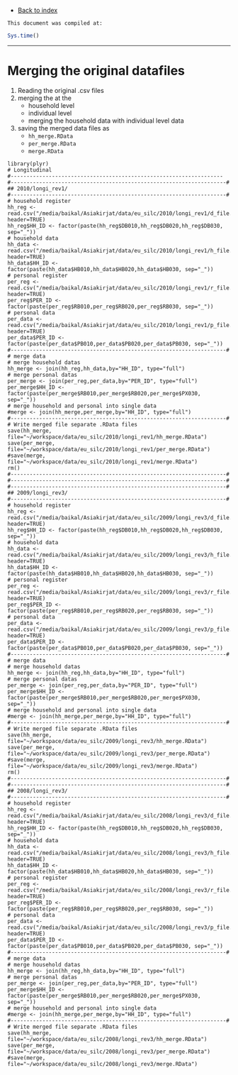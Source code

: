 - [Back to index](index.html)

<link href="http://markuskainu.fi/r-tutorial/css/rtutorial.css" rel="stylesheet" type="text/css" title="compact"></link> 
<link href='http://fonts.googleapis.com/css?family=Alegreya+SC|Dosis:400,200' rel='stylesheet' type='text/css'>

`This document was compiled at:`
```r
Sys.time()
```
---

# Merging the original datafiles

1. Reading the original .csv files
2. merging the at the
    - household level
    - individual level
    - merging the household data with individual level data
3. saving the merged data files as
    - `hh_merge.RData`
    - `per_merge.RData`
    - `merge.RData`

```rloadandmerge
library(plyr)
# Longitudinal
#-------------------------------------------------------------------
#--------------------------------------------------------------------#
## 2010/longi_rev1/
#--------------------------------------------------------------------#
# household register 
hh_reg <- read.csv("/media/baikal/Asiakirjat/data/eu_silc/2010/longi_rev1/d_file.csv", header=TRUE)
hh_reg$HH_ID <- factor(paste(hh_reg$DB010,hh_reg$DB020,hh_reg$DB030, sep="_"))
# household data
hh_data <- read.csv("/media/baikal/Asiakirjat/data/eu_silc/2010/longi_rev1/h_file.csv", header=TRUE)
hh_data$HH_ID <- factor(paste(hh_data$HB010,hh_data$HB020,hh_data$HB030, sep="_"))
# personal register
per_reg <- read.csv("/media/baikal/Asiakirjat/data/eu_silc/2010/longi_rev1/r_file.csv", header=TRUE)
per_reg$PER_ID <- factor(paste(per_reg$RB010,per_reg$RB020,per_reg$RB030, sep="_"))
# personal data
per_data <- read.csv("/media/baikal/Asiakirjat/data/eu_silc/2010/longi_rev1/p_file.csv", header=TRUE)
per_data$PER_ID <- factor(paste(per_data$PB010,per_data$PB020,per_data$PB030, sep="_"))
#--------------------------------------------------------------------#
# merge data
# merge household datas
hh_merge <- join(hh_reg,hh_data,by="HH_ID", type="full")
# merge personal datas
per_merge <- join(per_reg,per_data,by="PER_ID", type="full")
per_merge$HH_ID <- factor(paste(per_merge$RB010,per_merge$RB020,per_merge$PX030, sep="_"))
# merge household and personal into single data
#merge <- join(hh_merge,per_merge,by="HH_ID", type="full")
#--------------------------------------------------------------------#
# Write merged file separate .RData files
save(hh_merge, file="~/workspace/data/eu_silc/2010/longi_rev1/hh_merge.RData")
save(per_merge, file="~/workspace/data/eu_silc/2010/longi_rev1/per_merge.RData")
#save(merge, file="~/workspace/data/eu_silc/2010/longi_rev1/merge.RData")
rm()
#--------------------------------------------------------------------#
#--------------------------------------------------------------------#
#--------------------------------------------------------------------#
## 2009/longi_rev3/
#--------------------------------------------------------------------#
# household register 
hh_reg <- read.csv("/media/baikal/Asiakirjat/data/eu_silc/2009/longi_rev3/d_file.csv", header=TRUE)
hh_reg$HH_ID <- factor(paste(hh_reg$DB010,hh_reg$DB020,hh_reg$DB030, sep="_"))
# household data
hh_data <- read.csv("/media/baikal/Asiakirjat/data/eu_silc/2009/longi_rev3/h_file.csv", header=TRUE)
hh_data$HH_ID <- factor(paste(hh_data$HB010,hh_data$HB020,hh_data$HB030, sep="_"))
# personal register
per_reg <- read.csv("/media/baikal/Asiakirjat/data/eu_silc/2009/longi_rev3/r_file.csv", header=TRUE)
per_reg$PER_ID <- factor(paste(per_reg$RB010,per_reg$RB020,per_reg$RB030, sep="_"))
# personal data
per_data <- read.csv("/media/baikal/Asiakirjat/data/eu_silc/2009/longi_rev3/p_file.csv", header=TRUE)
per_data$PER_ID <- factor(paste(per_data$PB010,per_data$PB020,per_data$PB030, sep="_"))
#--------------------------------------------------------------------#
# merge data
# merge household datas
hh_merge <- join(hh_reg,hh_data,by="HH_ID", type="full")
# merge personal datas
per_merge <- join(per_reg,per_data,by="PER_ID", type="full")
per_merge$HH_ID <- factor(paste(per_merge$RB010,per_merge$RB020,per_merge$PX030, sep="_"))
# merge household and personal into single data
#merge <- join(hh_merge,per_merge,by="HH_ID", type="full")
#--------------------------------------------------------------------#
# Write merged file separate .RData files
save(hh_merge, file="~/workspace/data/eu_silc/2009/longi_rev3/hh_merge.RData")
save(per_merge, file="~/workspace/data/eu_silc/2009/longi_rev3/per_merge.RData")
#save(merge, file="~/workspace/data/eu_silc/2009/longi_rev3/merge.RData")
rm()
#--------------------------------------------------------------------#
#--------------------------------------------------------------------#
## 2008/longi_rev3/
#--------------------------------------------------------------------#
# household register 
hh_reg <- read.csv("/media/baikal/Asiakirjat/data/eu_silc/2008/longi_rev3/d_file.csv", header=TRUE)
hh_reg$HH_ID <- factor(paste(hh_reg$DB010,hh_reg$DB020,hh_reg$DB030, sep="_"))
# household data
hh_data <- read.csv("/media/baikal/Asiakirjat/data/eu_silc/2008/longi_rev3/h_file.csv", header=TRUE)
hh_data$HH_ID <- factor(paste(hh_data$HB010,hh_data$HB020,hh_data$HB030, sep="_"))
# personal register
per_reg <- read.csv("/media/baikal/Asiakirjat/data/eu_silc/2008/longi_rev3/r_file.csv", header=TRUE)
per_reg$PER_ID <- factor(paste(per_reg$RB010,per_reg$RB020,per_reg$RB030, sep="_"))
# personal data
per_data <- read.csv("/media/baikal/Asiakirjat/data/eu_silc/2008/longi_rev3/p_file.csv", header=TRUE)
per_data$PER_ID <- factor(paste(per_data$PB010,per_data$PB020,per_data$PB030, sep="_"))
#--------------------------------------------------------------------#
# merge data
# merge household datas
hh_merge <- join(hh_reg,hh_data,by="HH_ID", type="full")
# merge personal datas
per_merge <- join(per_reg,per_data,by="PER_ID", type="full")
per_merge$HH_ID <- factor(paste(per_merge$RB010,per_merge$RB020,per_merge$PX030, sep="_"))
# merge household and personal into single data
#merge <- join(hh_merge,per_merge,by="HH_ID", type="full")
#--------------------------------------------------------------------#
# Write merged file separate .RData files
save(hh_merge, file="~/workspace/data/eu_silc/2008/longi_rev3/hh_merge.RData")
save(per_merge, file="~/workspace/data/eu_silc/2008/longi_rev3/per_merge.RData")
#save(merge, file="~/workspace/data/eu_silc/2008/longi_rev3/merge.RData")

```


